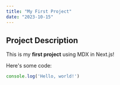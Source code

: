 ```yaml
---
title: "My First Project"
date: "2023-10-15"
---
```


## Project Description

This is my **first project** using MDX in Next.js!

Here's some code:

```js
console.log('Hello, world!')